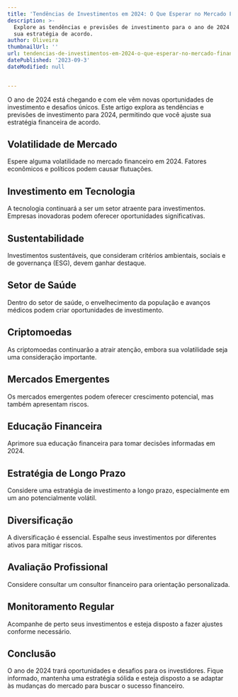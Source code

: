 ```yaml
---
title: 'Tendências de Investimentos em 2024: O Que Esperar no Mercado Financeiro'
description: >-
  Explore as tendências e previsões de investimento para o ano de 2024 e ajuste
  sua estratégia de acordo.
author: Oliveira
thumbnailUrl: ''
url: tendencias-de-investimentos-em-2024-o-que-esperar-no-mercado-financeiro
datePublished: '2023-09-3'
dateModified: null


---
```


O ano de 2024 está chegando e com ele vêm novas oportunidades de investimento e desafios únicos. Este artigo explora as tendências e previsões de investimento para 2024, permitindo que você ajuste sua estratégia financeira de acordo.

## Volatilidade de Mercado

Espere alguma volatilidade no mercado financeiro em 2024. Fatores econômicos e políticos podem causar flutuações.

## Investimento em Tecnologia

A tecnologia continuará a ser um setor atraente para investimentos. Empresas inovadoras podem oferecer oportunidades significativas.

## Sustentabilidade

Investimentos sustentáveis, que consideram critérios ambientais, sociais e de governança (ESG), devem ganhar destaque.

## Setor de Saúde

Dentro do setor de saúde, o envelhecimento da população e avanços médicos podem criar oportunidades de investimento.

## Criptomoedas

As criptomoedas continuarão a atrair atenção, embora sua volatilidade seja uma consideração importante.

## Mercados Emergentes

Os mercados emergentes podem oferecer crescimento potencial, mas também apresentam riscos.

## Educação Financeira

Aprimore sua educação financeira para tomar decisões informadas em 2024.

## Estratégia de Longo Prazo

Considere uma estratégia de investimento a longo prazo, especialmente em um ano potencialmente volátil.

## Diversificação

A diversificação é essencial. Espalhe seus investimentos por diferentes ativos para mitigar riscos.

## Avaliação Profissional

Considere consultar um consultor financeiro para orientação personalizada.

## Monitoramento Regular

Acompanhe de perto seus investimentos e esteja disposto a fazer ajustes conforme necessário.

## Conclusão

O ano de 2024 trará oportunidades e desafios para os investidores. Fique informado, mantenha uma estratégia sólida e esteja disposto a se adaptar às mudanças do mercado para buscar o sucesso financeiro.


